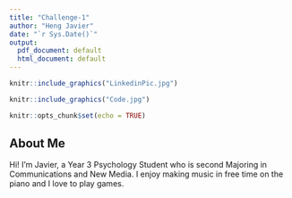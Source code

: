 ```yaml
---
title: "Challenge-1"
author: "Heng Javier"
date: "`r Sys.Date()`"
output: 
  pdf_document: default      
  html_document: default
---
```

```r
knitr::include_graphics("LinkedinPic.jpg") 
```
```r
knitr::include_graphics("Code.jpg") 
```

```r
knitr::opts_chunk$set(echo = TRUE)
```

## About Me
Hi! I'm Javier, a Year 3 Psychology Student who is second Majoring in Communications and New Media. I enjoy making music in free time on the piano and I love to play games. 
